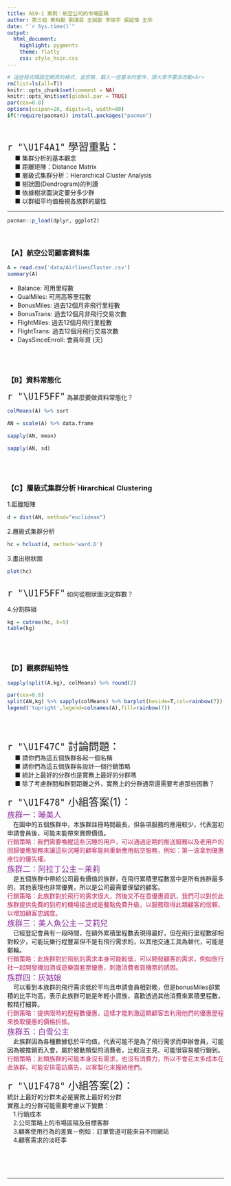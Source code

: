 ```yaml
---
title: AS9-1 案例：航空公司的市場區隔
author: 第三組 黃柏勳 劉漢慈 王誠歆 李燦宇 張延瑋 王欣
date: "`r Sys.time()`"
output: 
  html_document:
    highlight: pygments
    theme: flatly
    css: style_hsin.css
---
```


```r
# 這些程式碼設定網頁的格式，並安裝、載入一些基本的套件，請大家不要去改動<br>
rm(list=ls(all=T))
knitr::opts_chunk$set(comment = NA)
knitr::opts_knit$set(global.par = TRUE)
par(cex=0.8)
options(scipen=20, digits=5, width=80)
if(!require(pacman)) install.packages("pacman")
```
<br>

<p class="wwl">
<span style="font-size:24px">`r "\U1F4A1"` 學習重點：</span><br>
&emsp; ■ 集群分析的基本觀念<br>
&emsp; ■ 距離矩陣：Distance Matrix<br>
&emsp; ■ 層級式集群分析：Hierarchical Cluster Analysis<br>
&emsp; ■ 樹狀圖(Dendrogram)的判讀<br>
&emsp; ■ 依據樹狀圖決定要分多少群<br>
&emsp; ■ 以群組平均值檢視各族群的屬性<br>
</p class="wwl">

<hr>

```r
pacman::p_load(dplyr, ggplot2)
```
<br>

### 【A】航空公司顧客資料集

```r
A = read.csv('data/AirlinesCluster.csv')
summary(A)
```

+ Balance: 可用里程數
+ QualMiles: 可用高等里程數
+ BonusMiles: 過去12個月非飛行里程數
+ BonusTrans: 過去12個月非飛行交易次數
+ FlightMiles: 過去12個月飛行里程數
+ FlightTrans: 過去12個月飛行交易次數
+ DaysSinceEnroll: 會員年資 (天)


<br><br>

### 【B】資料常態化

<span style="font-size:24px">`r "\U1F5FF"`</span>
為甚麼要做資料常態化？<br>
```r
colMeans(A) %>% sort
```

```r
AN = scale(A) %>% data.frame
```

```r
sapply(AN, mean)
```

```r
sapply(AN, sd)
```

<br><br>

### 【C】層級式集群分析 Hirarchical Clustering  

1.距離矩陣
```r
d = dist(AN, method="euclidean")
```

2.層級式集群分析
```r
hc = hclust(d, method='ward.D')
```

3.畫出樹狀圖
```r
plot(hc)
```
<br>
<span style="font-size:24px">`r "\U1F5FF"`</span>
如何從樹狀圖決定群數？<br>

4.分割群組 
```r
kg = cutree(hc, k=5)
table(kg)
```

<br><br>

### 【D】觀察群組特性

```r
sapply(split(A,kg), colMeans) %>% round(2) 
```

```r
par(cex=0.8)
split(AN,kg) %>% sapply(colMeans) %>% barplot(beside=T,col=rainbow(7))
legend('topright',legend=colnames(A),fill=rainbow(7))
```

<br><br>

<p class="qiz">
<span style="font-size:24px">`r "\U1F47C"` 討論問題：</span><br>
&emsp; ■ 請你們為這五個族群各起一個名稱<br>
&emsp; ■ 請你們為這五個族群各設計一個行銷策略<br>
&emsp; ■ 統計上最好的分群也是實務上最好的分群嗎<br>
&emsp; ■ 除了考慮群間和群間距離之外，實務上的分群通常還需要考慮那些因數？<br>
</p class="qiz">

<p class="wiz">
<span style="font-size:24px">`r "\U1F478"` 小組答案(1)：</span><br>
<font color="#8d309b" size="4px">族群一：睡美人</font><br>
&emsp;在圖中的五個族群中，本族群註冊時間最長，但各項服務的應用較少，代表當初申請會員後，可能未能帶來實際價值。<br>
<font color="#bd245f" >行銷策略：我們需要喚醒這些沉睡的用戶，可以通過定期的推送服務以及老用戶的回歸優惠服務來讓這些沉睡的顧客能夠重新應用航空服務，例如：第一波拿到優惠座位的優先權。</font><br>
<font color="#8d309b" size="4px">族群二：阿拉丁公主－茉莉</font><br>
&emsp;是五個族群中帶給公司最有價值的族群，在飛行累積里程數當中是所有族群最多的，其他表現也非常優異，所以是公司最需要保留的顧客。
<br>
<font color="#bd245f" >行銷策略：此族群對於飛行的需求很大，然後又不在意優惠資訊，我們可以對於此族群提供免費的到府的機場接送或是餐點免費升級，以服務取得此類顧客的信賴，以增加顧客忠誠度。</font><br>
<font color="#8d309b" size="4px">族群三：美人魚公主－艾莉兒</font><br>
&emsp;已經登記會員有一段時間，在額外累積里程數表現得最好，但在飛行里程數卻相對較少，可能玩樂行程豐富但不是有飛行需求的，以其他交通工具為替代，可能是郵輪。
<br>
<font color="#bd245f" >行銷策略：此族群對於飛航的需求本身可能較低，可以開發顧客的需求，例如旅行社一起開發機加酒或遊樂園套票優惠，刺激消費者買機票的誘因。</font><br>
<font color="#8d309b" size="4px">族群四：灰姑娘</font><br>
&emsp;可以看到本族群的飛行需求低於平均且申請會員相對晚，但是bonusMiles卻累積的比平均高，表示此族群可能是年輕小資族，喜歡透過其他消費來累積里程數，較精打細算。
<br>
<font color="#bd245f" >行銷策略：提供限時的歷程數優惠，這樣才能刺激這類顧客去利用他們的優惠歷程來換取優惠的價格折抵。</font><br>
<font color="#8d309b" size="4px">族群五：白雪公主</font><br>
&emsp;此族群因為各種數據低於平均值，代表可能不是為了飛行需求而申辦會員，可能因為被推銷而入會，屬於被動類型的消費者，比較沒主見、可能很容易被行銷到。
<br>
<font color="#bd245f" >行銷策略：此類族群的可能本身沒有需求，也沒有消費力，所以不會花太多成本在此族群，可能安排電訪廣告，以客製化來攏絡他們。</font><br>
</p class="wiz">

<p class="eiz">
<span style="font-size:24px">`r "\U1F478"` 小組答案(2)：</span><br>
統計上最好的分群未必是實務上最好的分群<br>
實務上的分群可能需要考慮以下變數：<br>
&emsp;1.行銷成本<br>
&emsp;2.公司策略上的市場區隔及目標客群<br>
&emsp;3.顧客使用行為的差異－例如：訂單管道可能來自不同網站<br>
&emsp;4.顧客需求的淡旺季<br>
</p class="eiz">

<br><br><br><hr>









